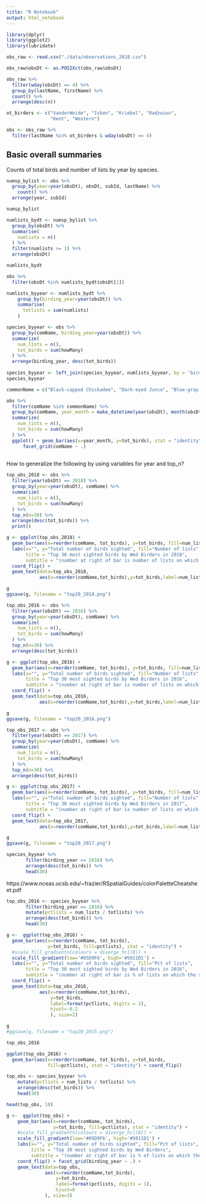 ```yaml
---
title: "R Notebook"
output: html_notebook
---
```


```r
library(dplyr)
library(ggplot2)
library(lubridate)
```

```r
obs_raw <- read.csv("./data/observations_2018.csv")
```

```r
obs_raw$obsDt <- as.POSIXct(obs_raw$obsDt)
```


```r
obs_raw %>%
  filter(wday(obsDt) == 4) %>% 
  group_by(lastName, firstName) %>%
  count() %>%
  arrange(desc(n))
```


```r
ot_birders <- c("VanderWeide", "Isken", "Kriebel", "Radzwion",
                "Kent", "Western")
```

```r
obs <- obs_raw %>%
  filter(lastName %in% ot_birders & wday(obsDt) == 4)
```

## Basic overall summaries

Counts of total birds and number of lists by year by species.

```r
numsp_bylist <- obs %>%
  group_by(year=year(obsDt), obsDt, subId, lastName) %>%
    count() %>%
  arrange(year, subId)

numsp_bylist  
```

```r
numlists_bydt <- numsp_bylist %>%
  group_by(obsDt) %>%
  summarise(
    numlists = n()
  ) %>%
  filter(numlists >= 1) %>%
  arrange(obsDt)

numlists_bydt
```


```r
obs %>%
  filter(obsDt %in% numlists_bydt$obsDt[1])
```


```r
numlists_byyear <- numlists_bydt %>%
    group_by(birding_year=year(obsDt)) %>%
    summarise(
      totlists = sum(numlists)
    )
```


```r
species_byyear <- obs %>%
  group_by(comName, birding_year=year(obsDt)) %>%
  summarize(
    num_lists = n(),
    tot_birds = sum(howMany)
  ) %>%
  arrange(birding_year, desc(tot_birds))
 
species_byyear <- left_join(species_byyear, numlists_byyear, by = 'birding_year') 
species_byyear
```

```r
commonName = c("Black-capped Chickadee", "Dark-eyed Junco", "Blue-gray Gnatcatcher")

obs %>%
  filter(comName %in% commonName) %>%
  group_by(comName, year_month = make_datetime(year(obsDt), month(obsDt))) %>%
  summarize(
    num_lists = n(),
    tot_birds = sum(howMany)
  ) %>%
  ggplot() + geom_bar(aes(x=year_month, y=tot_birds), stat = "identity") +
      facet_grid(comName ~ .)
  
```

How to generalize the following by using variables for year and top_n?

```r
top_obs_2018 <- obs %>% 
  filter(year(obsDt) == 2018) %>%
  group_by(year=year(obsDt), comName) %>%
  summarize(
    num_lists = n(),
    tot_birds = sum(howMany)
  ) %>% 
  top_n(n=30) %>%
  arrange(desc(tot_birds)) %>% 
  print()
```

```r
g <- ggplot(top_obs_2018) + 
  geom_bar(aes(x=reorder(comName, tot_birds), y=tot_birds, fill=num_lists), stat = "identity") +
  labs(x="", y="Total number of birds sighted", fill="Number of lists",
       title = "Top 30 most sighted birds by Wed Birders in 2018",
       subtitle = "(number at right of bar is number of lists on which the species appeared)") +
  coord_flip() +
  geom_text(data=top_obs_2018,
            aes(x=reorder(comName,tot_birds),y=tot_birds,label=num_lists,hjust=-0.2))

g
ggsave(g, filename = "top20_2018.png")
```


```r
top_obs_2016 <- obs %>% 
  filter(year(obsDt) == 2016) %>%
  group_by(year=year(obsDt), comName) %>%
  summarize(
    num_lists = n(),
    tot_birds = sum(howMany)
  ) %>% 
  top_n(n=30) %>%
  arrange(desc(tot_birds))
```

```r
g <- ggplot(top_obs_2016) + 
  geom_bar(aes(x=reorder(comName, tot_birds), y=tot_birds, fill=num_lists), stat = "identity") +
  labs(x="", y="Total number of birds sighted", fill="Number of lists",
       title = "Top 30 most sighted birds by Wed Birders in 2016",
       subtitle = "(number at right of bar is number of lists on which the species appeared)") +
  coord_flip() +
  geom_text(data=top_obs_2016,
            aes(x=reorder(comName,tot_birds),y=tot_birds,label=num_lists,hjust=-0.2))

g
ggsave(g, filename = "top20_2016.png")
```




```r
top_obs_2017 <- obs %>% 
  filter(year(obsDt) == 2017) %>%
  group_by(year=year(obsDt), comName) %>%
  summarize(
    num_lists = n(),
    tot_birds = sum(howMany)
  ) %>% 
  top_n(n=30) %>%
  arrange(desc(tot_birds))
```

```r
g <- ggplot(top_obs_2017) + 
  geom_bar(aes(x=reorder(comName, tot_birds), y=tot_birds, fill=num_lists), stat = "identity") +
  labs(x="", y="Total number of birds sighted", fill="Number of lists",
       title = "Top 30 most sighted birds by Wed Birders in 2017",
       subtitle = "(number at right of bar is number of lists on which the species appeared)") +
  coord_flip() +
  geom_text(data=top_obs_2017,
            aes(x=reorder(comName,tot_birds),y=tot_birds,label=num_lists,hjust=-0.2))

g
ggsave(g, filename = "top20_2017.png")
```


```r
species_byyear %>%
       filter(birding_year == 2016) %>%
       arrange(desc(tot_birds)) %>%
       head(30)
```

https://www.nceas.ucsb.edu/~frazier/RSpatialGuides/colorPaletteCheatsheet.pdf

```r

top_obs_2016 <- species_byyear %>%
       filter(birding_year == 2016) %>%
       mutate(pctlists = num_lists / totlists) %>%
       arrange(desc(tot_birds)) %>%
       head(30)

g <-  ggplot(top_obs_2016) + 
  geom_bar(aes(x=reorder(comName, tot_birds), 
               y=tot_birds, fill=pctlists), stat = "identity") +
  #scale_fill_gradientn(colours = diverge_hcl(8)) +
  scale_fill_gradient(low='#05D9F6', high='#5011D1') +
  labs(x="", y="Total number of birds sighted", fill="Pct of lists",
       title = "Top 30 most sighted birds by Wed Birders in 2016",
       subtitle = "(number at right of bar is % of lists on which the species appeared)") +
  coord_flip() +
  geom_text(data=top_obs_2016,
            aes(x=reorder(comName,tot_birds),
                y=tot_birds,
                label=format(pctlists, digits = 1),
                hjust=-0.2
                ), size=2)

g
#ggsave(g, filename = "top20_2015.png")
```

```r
top_obs_2016
```


```r
ggplot(top_obs_2016) + 
  geom_bar(aes(x=reorder(comName, tot_birds), y=tot_birds, 
               fill=pctlists), stat = "identity") + coord_flip()
```

```r
top_obs <- species_byyear %>%
    mutate(pctlists = num_lists / totlists) %>%
    arrange(desc(tot_birds)) %>%
    head(30)
```

```r
head(top_obs, 10)
```

```r
g <-  ggplot(top_obs) + 
    geom_bar(aes(x=reorder(comName, tot_birds), 
                 y=tot_birds, fill=pctlists), stat = "identity") +
    #scale_fill_gradientn(colours = diverge_hcl(8)) +
    scale_fill_gradient(low='#05D9F6', high='#5011D1') +
    labs(x="", y="Total number of birds sighted", fill="Pct of lists",
         title = "Top 30 most sighted birds by Wed Birders",
         subtitle = "(number at right of bar is % of lists on which the species appeared)") +
    coord_flip() + facet_grid(birding_year ~ .) +
    geom_text(data=top_obs,
              aes(x=reorder(comName,tot_birds),
                  y=tot_birds,
                  label=format(pctlists, digits = 1),
                  hjust=0
              ), size=3)
```

